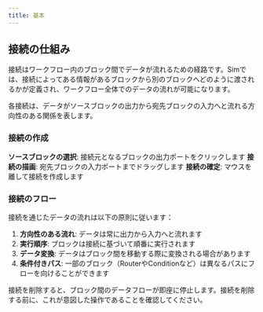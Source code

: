 ```yaml
---
title: 基本
---
```



## 接続の仕組み

接続はワークフロー内のブロック間でデータが流れるための経路です。Simでは、接続によってある情報があるブロックから別のブロックへどのように渡されるかが定義され、ワークフロー全体でのデータの流れが可能になります。

<Callout type="info">
  各接続は、データがソースブロックの出力から宛先ブロックの入力へと流れる方向性のある関係を表します。
</Callout>

### 接続の作成

<Steps>
  <Step>
    <strong>ソースブロックの選択</strong>: 接続元となるブロックの出力ポートをクリックします
  </Step>
  <Step>
    <strong>接続の描画</strong>: 宛先ブロックの入力ポートまでドラッグします
  </Step>
  <Step>
    <strong>接続の確定</strong>: マウスを離して接続を作成します
  </Step>
</Steps>

### 接続のフロー

接続を通じたデータの流れは以下の原則に従います：

1. **方向性のある流れ**: データは常に出力から入力へと流れます
2. **実行順序**: ブロックは接続に基づいて順番に実行されます
3. **データ変換**: データはブロック間を移動する際に変換される場合があります
4. **条件付きパス**: 一部のブロック（RouterやConditionなど）は異なるパスにフローを向けることができます

<Callout type="warning">
  接続を削除すると、ブロック間のデータフローが即座に停止します。接続を削除する前に、これが意図した操作であることを確認してください。
</Callout>
